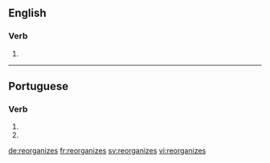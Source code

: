 ==English==

===Verb===
{{head|en|verb form}}

# {{en-third-person singular of|reorganize}}

----

==Portuguese==

===Verb===
{{pt-verb-form}}

# {{inflection of|reorganizar||2|s|pres|subj|lang=pt}}
# {{inflection of|reorganizar||2|s|negative|impr|lang=pt}}

[[de:reorganizes]]
[[fr:reorganizes]]
[[sv:reorganizes]]
[[vi:reorganizes]]